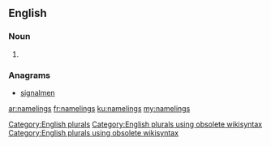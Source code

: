 ==English==

===Noun===
{{head|en}}

# {{plural of|nameling}}

===Anagrams===
* [[signalmen#English|signalmen]]

[[Category:English plurals]][[Category:English plurals using obsolete wikisyntax]][[Category:English plurals using obsolete wikisyntax]]

[[ar:namelings]]
[[fr:namelings]]
[[ku:namelings]]
[[my:namelings]]